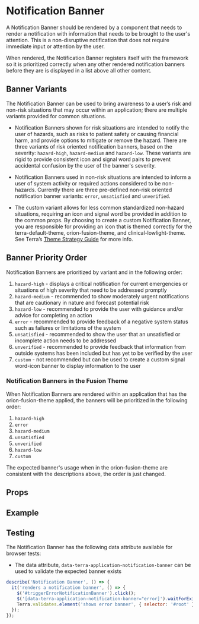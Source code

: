 
# Notification Banner

A Notification Banner should be rendered by a component that needs to render a notification with information that needs to be brought to the user's attention. This is a non-disruptive notification that does not require immediate input or attention by the user.

When rendered, the Notification Banner registers itself with the framework so it is prioritized correctly when any other rendered notification banners before they are is displayed in a list above all other content.

## Banner Variants

The Notification Banner can be used to bring awareness to a user’s risk and non-risk situations that may occur within an application; there are multiple variants provided for common situations. 

- Notification Banners shown for risk situations are intended to notify the user of hazards, such as risks to patient safety or causing financial harm, and provide options to mitigate or remove the hazard. There are three variants of risk oriented notification banners, based on the severity: `hazard-high`, `hazard-medium` and `hazard-low`. These variants are rigid to provide consistent icon and signal word pairs to prevent accidental confusion by the user of the banner's severity.

- Notification Banners used in non-risk situations are intended to inform a user of system activity or required actions considered to be non-hazards. Currently there are three pre-defined non-risk oriented notification banner variants: `error`, `unsatisfied` and `unverified`.

- The custom variant allows for less common standardized non-hazard situations, requiring an icon and signal word be provided in addition to the common props. By choosing to create a custom Notification Banner, you are responsible for providing an icon that is themed correctly for the terra-default-theme, orion-fusion-theme, and clinical-lowlight-theme. See Terra’s [Theme Strategy Guide](/guides/terra-application/theme-strategy) for more info.

## Banner Priority Order

Notification Banners are prioritized by variant and in the following order:

1. `hazard-high` - displays a critical notification for current emergencies or situations of high severity that need to be addressed promptly
2. `hazard-medium` - recommended to show moderately urgent notifications that are cautionary in nature and forecast potential risk
3. `hazard-low` - recommended to provide the user with guidance and/or advice for completing an action
4. `error` - recommended to provide feedback of a negative system status such as failures or limitations of the system
5. `unsatisfied` - recommended to show the user that an unsatisfied or incomplete action needs to be addressed
6. `unverified` - recommended to provide feedback that information from outside systems has been included but has yet to be verified by the user
7. `custom` - not recommended but can be used to create a custom signal word-icon banner to display information to the user

### Notification Banners in the Fusion Theme

When Notification Banners are rendered within an application that has the orion-fusion-theme applied, the banners will be prioritized in the following order:

1. `hazard-high`
2. `error`
3. `hazard-medium`
4. `unsatisfied`
5. `unverified`
6. `hazard-low`
7. `custom`

The expected banner's usage when in the orion-fusion-theme are consistent with the descriptions above, the order is just changed.

## Props

<PropsTable />

## Example

<NotificationBannerExample />

## Testing

The Notification Banner has the following data attribute available for browser tests:
- The data attribute, `data-terra-application-notification-banner` can be used to validate the expected banner exists

```js
describe('Notification Banner', () => {
  it('renders a notification banner', () => {
    $('#triggerErrorNotificationBanner').click();
    $('[data-terra-application-notification-banner="error]').waitForExist();
    Terra.validates.element('shows error banner', { selector: '#root' });
  });
});
```

